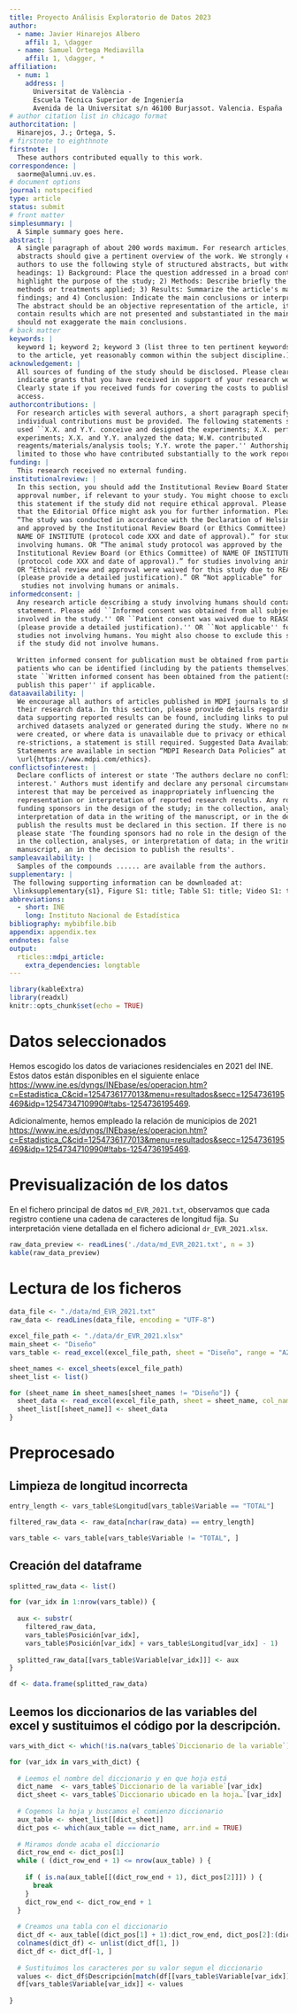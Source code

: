 ```yaml
---
title: Proyecto Análisis Exploratorio de Datos 2023
author:
  - name: Javier Hinarejos Albero
    affil: 1, \dagger
  - name: Samuel Ortega Mediavilla
    affil: 1, \dagger, *
affiliation:
  - num: 1
    address: |
      Universitat de València - 
      Escuela Técnica Superior de Ingeniería
      Avenida de la Universitat s/n 46100 Burjassot. Valencia. España
# author citation list in chicago format
authorcitation: |
  Hinarejos, J.; Ortega, S.
# firstnote to eighthnote
firstnote: |
  These authors contributed equally to this work.
correspondence: |
  saorme@alumni.uv.es.
# document options
journal: notspecified
type: article
status: submit
# front matter
simplesummary: |
  A Simple summary goes here.
abstract: |
  A single paragraph of about 200 words maximum. For research articles, 
  abstracts should give a pertinent overview of the work. We strongly encourage
  authors to use the following style of structured abstracts, but without 
  headings: 1) Background: Place the question addressed in a broad context and
  highlight the purpose of the study; 2) Methods: Describe briefly the main
  methods or treatments applied; 3) Results: Summarize the article's main 
  findings; and 4) Conclusion: Indicate the main conclusions or interpretations. 
  The abstract should be an objective representation of the article, it must not 
  contain results which are not presented and substantiated in the main text and 
  should not exaggerate the main conclusions.
# back matter
keywords: |
  keyword 1; keyword 2; keyword 3 (list three to ten pertinent keywords specific 
  to the article, yet reasonably common within the subject discipline.).
acknowledgement: |
  All sources of funding of the study should be disclosed. Please clearly 
  indicate grants that you have received in support of your research work. 
  Clearly state if you received funds for covering the costs to publish in open 
  access.
authorcontributions: |
  For research articles with several authors, a short paragraph specifying their 
  individual contributions must be provided. The following statements should be 
  used ``X.X. and Y.Y. conceive and designed the experiments; X.X. performed the 
  experiments; X.X. and Y.Y. analyzed the data; W.W. contributed 
  reagents/materials/analysis tools; Y.Y. wrote the paper.'' Authorship must be
  limited to those who have contributed substantially to the work reported.
funding: |
  This research received no external funding.
institutionalreview: |
  In this section, you should add the Institutional Review Board Statement and 
  approval number, if relevant to your study. You might choose to exclude 
  this statement if the study did not require ethical approval. Please note 
  that the Editorial Office might ask you for further information. Please add 
  “The study was conducted in accordance with the Declaration of Helsinki, 
  and approved by the Institutional Review Board (or Ethics Committee) of 
  NAME OF INSTITUTE (protocol code XXX and date of approval).” for studies 
  involving humans. OR “The animal study protocol was approved by the 
  Institutional Review Board (or Ethics Committee) of NAME OF INSTITUTE 
  (protocol code XXX and date of approval).” for studies involving animals. 
  OR “Ethical review and approval were waived for this study due to REASON 
  (please provide a detailed justification).” OR “Not applicable” for
   studies not involving humans or animals.
informedconsent: |
  Any research article describing a study involving humans should contain this 
  statement. Please add ``Informed consent was obtained from all subjects 
  involved in the study.'' OR ``Patient consent was waived due to REASON 
  (please provide a detailed justification).'' OR ``Not applicable'' for 
  studies not involving humans. You might also choose to exclude this statement 
  if the study did not involve humans.
  
  Written informed consent for publication must be obtained from participating 
  patients who can be identified (including by the patients themselves). Please 
  state ``Written informed consent has been obtained from the patient(s) to 
  publish this paper'' if applicable.
dataavailability: |
  We encourage all authors of articles published in MDPI journals to share 
  their research data. In this section, please provide details regarding where 
  data supporting reported results can be found, including links to publicly 
  archived datasets analyzed or generated during the study. Where no new data 
  were created, or where data is unavailable due to privacy or ethical 
  re-strictions, a statement is still required. Suggested Data Availability 
  Statements are available in section “MDPI Research Data Policies” at 
  \url{https://www.mdpi.com/ethics}.
conflictsofinterest: |
  Declare conflicts of interest or state 'The authors declare no conflict of 
  interest.' Authors must identify and declare any personal circumstances or
  interest that may be perceived as inappropriately influencing the
  representation or interpretation of reported research results. Any role of the
  funding sponsors in the design of the study; in the collection, analyses or 
  interpretation of data in the writing of the manuscript, or in the decision to 
  publish the results must be declared in this section. If there is no role, 
  please state 'The founding sponsors had no role in the design of the study; 
  in the collection, analyses, or interpretation of data; in the writing of the 
  manuscript, an in the decision to publish the results'.
sampleavailability: |
  Samples of the compounds ...... are available from the authors.
supplementary: |
 The following supporting information can be downloaded at:  
 \linksupplementary{s1}, Figure S1: title; Table S1: title; Video S1: title.
abbreviations:
  - short: INE
    long: Instituto Nacional de Estadística
bibliography: mybibfile.bib
appendix: appendix.tex
endnotes: false
output: 
  rticles::mdpi_article:
    extra_dependencies: longtable
---
```


```r
library(kableExtra)
library(readxl)
knitr::opts_chunk$set(echo = TRUE)
```

# Datos seleccionados

Hemos escogido los datos de variaciones residenciales en 2021 del INE. Estos datos están disponibles en el siguiente enlace <https://www.ine.es/dyngs/INEbase/es/operacion.htm?c=Estadistica_C&cid=1254736177013&menu=resultados&secc=1254736195469&idp=1254734710990#!tabs-1254736195469>.

Adicionalmente, hemos empleado la relación de municipios de 2021 <https://www.ine.es/dyngs/INEbase/es/operacion.htm?c=Estadistica_C&cid=1254736177013&menu=resultados&secc=1254736195469&idp=1254734710990#!tabs-1254736195469>.

# Previsualización de los datos

En el fichero principal de datos `md_EVR_2021.txt`, observamos que cada registro contiene una cadena de caracteres de longitud fija. Su interpretación viene detallada en el fichero adicional `dr_EVR_2021.xlsx`.

```r
raw_data_preview <- readLines('./data/md_EVR_2021.txt', n = 3)
kable(raw_data_preview)
```

# Lectura de los ficheros

```r
data_file <- "./data/md_EVR_2021.txt"
raw_data <- readLines(data_file, encoding = "UTF-8")

excel_file_path <- "./data/dr_EVR_2021.xlsx"
main_sheet <- "Diseño"
vars_table <- read_excel(excel_file_path, sheet = "Diseño", range = "A2:H19", col_names = TRUE)

sheet_names <- excel_sheets(excel_file_path)
sheet_list <- list()

for (sheet_name in sheet_names[sheet_names != "Diseño"]) {
  sheet_data <- read_excel(excel_file_path, sheet = sheet_name, col_names = FALSE)
  sheet_list[[sheet_name]] <- sheet_data
}
```

# Preprocesado

## Limpieza de longitud incorrecta

```r
entry_length <- vars_table$Longitud[vars_table$Variable == "TOTAL"]

filtered_raw_data <- raw_data[nchar(raw_data) == entry_length]

vars_table <- vars_table[vars_table$Variable != "TOTAL", ]
```

## Creación del dataframe

```r
splitted_raw_data <- list()

for (var_idx in 1:nrow(vars_table)) {
  
  aux <- substr(
    filtered_raw_data,
    vars_table$Posición[var_idx],
    vars_table$Posición[var_idx] + vars_table$Longitud[var_idx] - 1)
  
  splitted_raw_data[[vars_table$Variable[var_idx]]] <- aux
}

df <- data.frame(splitted_raw_data)
```

## Leemos los diccionarios de las variables del excel y sustituimos el código por la descripción.

```r
vars_with_dict <- which(!is.na(vars_table$`Diccionario de la variable`))

for (var_idx in vars_with_dict) {
    
  # Leemos el nombre del diccionario y en que hoja está
  dict_name  <- vars_table$`Diccionario de la variable`[var_idx]
  dict_sheet <- vars_table$`Diccionario ubicado en la hoja…`[var_idx]
  
  # Cogemos la hoja y buscamos el comienzo diccionario
  aux_table <- sheet_list[[dict_sheet]]
  dict_pos <- which(aux_table == dict_name, arr.ind = TRUE)
  
  # Miramos donde acaba el diccionario
  dict_row_end <- dict_pos[1]
  while ( (dict_row_end + 1) <= nrow(aux_table) ) {
    
    if ( is.na(aux_table[[(dict_row_end + 1), dict_pos[2]]]) ) {
      break
    }
    dict_row_end <- dict_row_end + 1
  }
  
  # Creamos una tabla con el diccionario
  dict_df <- aux_table[(dict_pos[1] + 1):dict_row_end, dict_pos[2]:(dict_pos[2] + 1)]
  colnames(dict_df) <- unlist(dict_df[1, ])
  dict_df <- dict_df[-1, ]
  
  # Sustituimos los caracteres por su valor segun el diccionario
  values <- dict_df$Descripción[match(df[[vars_table$Variable[var_idx]]], dict_df$Código)]
  df[vars_table$Variable[var_idx]] <- values
  
}
```